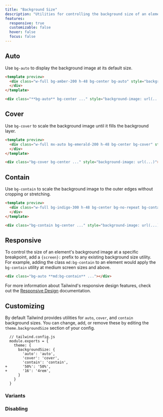 ```yaml
---
title: "Background Size"
description: "Utilities for controlling the background size of an element's background image."
features:
  responsive: true
  customizable: false
  hover: false
  focus: false
---
```




## Auto

Use `bg-auto` to display the background image at its default size.

```html amber
<template preview>
  <div class="w-full bg-amber-200 h-48 bg-center bg-auto" style="background-image:url('https://images.unsplash.com/photo-1459262838948-3e2de6c1ec80?ixlib=rb-1.2.1&ixid=eyJhcHBfaWQiOjEyMDd9&auto=format&fit=crop&w=800&q=80');">
  </div>
</template>

<div class="**bg-auto** bg-center ..." style="background-image: url(...)"></div>
```

## Cover

Use `bg-cover` to scale the background image until it fills the background layer.

```html emerald
<template preview>
  <div class="w-full mx-auto bg-emerald-200 h-48 bg-center bg-cover" style="background-image:url('/img/placeholder-emerald.svg');">
  </div>
</template>

<div class="bg-cover bg-center ..." style="background-image: url(...)"></div>
```

## Contain

Use `bg-contain` to scale the background image to the outer edges without cropping or stretching.

```html indigo
<template preview>
  <div class="w-full bg-indigo-300 h-48 bg-center bg-no-repeat bg-contain" style="background-image:url('/img/placeholder-indigo.svg');">
  </div>
</template>

<div class="bg-contain bg-center ..." style="background-image: url(...)"></div>
```

## Responsive

To control the size of an element's background image at a specific breakpoint, add a `{screen}:` prefix to any existing background size utility. For example, adding the class `md:bg-contain` to an element would apply the `bg-contain` utility at medium screen sizes and above.

```html
<div class="bg-auto **md:bg-contain** ..."></div>
```

For more information about Tailwind's responsive design features, check out the [Responsive Design](/docs/responsive-design) documentation.

## Customizing

By default Tailwind provides utilities for `auto`, `cover`, and `contain` background sizes. You can change, add, or remove these by editing the `theme.backgroundSize` section of your config.

```diff-js
  // tailwind.config.js
  module.exports = {
    theme: {
      backgroundSize: {
        'auto': 'auto',
        'cover': 'cover',
        'contain': 'contain',
+       '50%': '50%',
+       '16': '4rem',
      }
    }
  }
```

### Variants

<Variants plugin="backgroundSize" />

### Disabling

<Disabling plugin="backgroundSize" />
